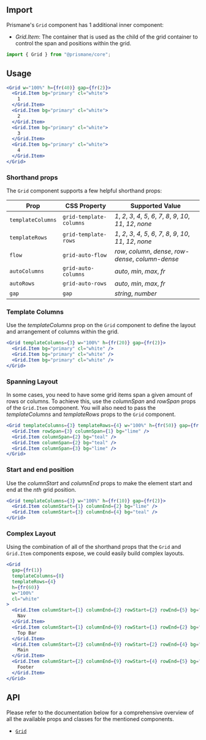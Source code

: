 ## Import

Prismane's `Grid` component has 1 additional inner component:

- _Grid.Item_: The container that is used as the child of the grid container to control the span and positions within the grid.

```js
import { Grid } from "@prismane/core";
```

## Usage

```jsx preview
<Grid w="100%" h={fr(40)} gap={fr(2)}>
  <Grid.Item bg="primary" cl="white">
    1
  </Grid.Item>
  <Grid.Item bg="primary" cl="white">
    2
  </Grid.Item>
  <Grid.Item bg="primary" cl="white">
    3
  </Grid.Item>
  <Grid.Item bg="primary" cl="white">
    4
  </Grid.Item>
</Grid>
```

### Shorthand props

The `Grid` component supports a few helpful shorthand props:

| Prop              | CSS Property            | Supported Value                                                       |
| ----------------- | ----------------------- | --------------------------------------------------------------------- |
| `templateColumns` | `grid-template-columns` | _1_, _2_, _3_, _4_, _5_, _6_, _7_, _8_, _9_, _10_, _11_, _12_, _none_ |
| `templateRows`    | `grid-template-rows`    | _1_, _2_, _3_, _4_, _5_, _6_, _7_, _8_, _9_, _10_, _11_, _12_, _none_ |
| `flow`            | `grid-auto-flow`        | _row_, _column_, _dense_, _row-dense_, _column-dense_                 |
| `autoColumns`     | `grid-auto-columns`     | _auto_, _min_, _max_, _fr_                                            |
| `autoRows`        | `grid-auto-rows`        | _auto_, _min_, _max_, _fr_                                            |
| `gap`             | `gap`                   | _string_, _number_                                                    |

### Template Columns

Use the _templateColumns_ prop on the `Grid` component to define the layout and arrangement of columns within the grid.

```jsx preview
<Grid templateColumns={3} w="100%" h={fr(20)} gap={fr(2)}>
  <Grid.Item bg="primary" cl="white" />
  <Grid.Item bg="primary" cl="white" />
  <Grid.Item bg="primary" cl="white" />
</Grid>
```

### Spanning Layout

In some cases, you need to have some grid items span a given amount of rows or columns. To achieve this, use the _columnSpan_ and _rowSpan_ props of the `Grid.Item` component. You will also need to pass the _templateColumns_ and _templateRows_ props to the `Grid` component.

```jsx preview
<Grid templateColumns={3} templateRows={4} w="100%" h={fr(50)} gap={fr(2)}>
  <Grid.Item rowSpan={3} columnSpan={1} bg="lime" />
  <Grid.Item columnSpan={2} bg="teal" />
  <Grid.Item columnSpan={2} bg="teal" />
  <Grid.Item columnSpan={3} bg="lime" />
</Grid>
```

### Start and end position

Use the _columnStart_ and _columnEnd_ props to make the element start and end at the _nth_ grid position.

```jsx preview
<Grid templateColumns={3} w="100%" h={fr(10)} gap={fr(2)}>
  <Grid.Item columnStart={1} columnEnd={2} bg="lime" />
  <Grid.Item columnStart={3} columnEnd={4} bg="teal" />
</Grid>
```

### Complex Layout

Using the combination of all of the shorthand props that the `Grid` and `Grid.Item` components expose, we could easily build complex layouts.

```jsx preview
<Grid
  gap={fr(1)}
  templateColumns={8}
  templateRows={4}
  h={fr(60)}
  w="100%"
  cl="white"
>
  <Grid.Item columnStart={1} columnEnd={2} rowStart={2} rowEnd={5} bg="primary">
    Nav
  </Grid.Item>
  <Grid.Item columnStart={1} columnEnd={9} rowStart={1} rowEnd={2} bg="lime">
    Top Bar
  </Grid.Item>
  <Grid.Item columnStart={2} columnEnd={9} rowStart={2} rowEnd={4} bg="teal">
    Main
  </Grid.Item>
  <Grid.Item columnStart={2} columnEnd={9} rowStart={4} rowEnd={5} bg="ruby">
    Footer
  </Grid.Item>
</Grid>
```

## API

Please refer to the documentation below for a comprehensive overview of all the available props and classes for the mentioned components.

- [`Grid`](/docs/components-api/grid-api)

